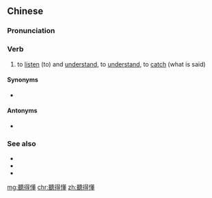 {{also|听得懂}}
==Chinese==
{{zh-forms|s=听得懂|type=12}}

===Pronunciation===
{{zh-pron
|m=tīngdedǒng
|c=ting3 dak1 dung2,ting1 dak1 dung2,teng1 dak1 dung2
|c_note=ting<sup>3</sup>/ting<sup>1</sup> dak<sup>1</sup> dung<sup>2</sup> - literary; teng<sup>1</sup> dak<sup>1</sup> dung<sup>2</sup> - vernacular
|cat=v
}}

===Verb===
{{zh-verb}}

# to [[listen]] (to) and [[understand]], to [[understand]], to [[catch]] (what is said)

====Synonyms====
* {{zh-l|聽懂}}

====Antonyms====
* {{zh-l|聽不懂}}

===See also===
* {{zh-l|看懂}}
* {{zh-l|看得懂}}
* {{zh-l|看不懂}}

[[mg:聽得懂]]
[[chr:聽得懂]]
[[zh:聽得懂]]